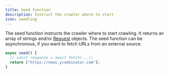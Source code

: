 ```yaml
---
title: Seed function
description: Instruct the crawler where to start
icon: seedling
---
```


The seed function instructs the crawler where to start crawling.
It returns an array of strings and/or [Request](https://developer.mozilla.org/en-US/docs/Web/API/Request) objects.
The seed function can be asynchronous, if you want to fetch URLs from an external source.

```typescript
async seed() {
  // const response = await fetch(...);
  return ["https://news.ycombinator.com"];
}
```
